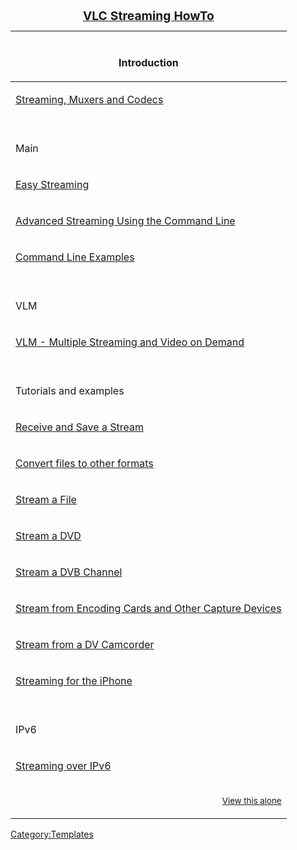 {| class="tocsidebar cellpadding-1px"
|+<big>'''[[Documentation:Streaming_HowTo|VLC Streaming HowTo]]'''</big><br />
|-
!<br />Introduction
|-
|[[Documentation:Streaming HowTo/Streaming, Muxers and Codecs|Streaming, Muxers and Codecs]]
|-
!<br />Main
|-
|[[Documentation:Streaming HowTo/Easy Streaming|Easy Streaming]]
|-
|[[Documentation:Streaming HowTo/Advanced Streaming Using the Command Line|Advanced Streaming Using the Command Line]]
|-
|[[Documentation:Streaming HowTo/Command Line Examples|Command Line Examples]]
|-
!<br />VLM
|-
|[[Documentation:Streaming HowTo/VLM|VLM - Multiple Streaming and Video on Demand]]
|-
!<br />Tutorials and examples
|-
|[[Documentation:Streaming HowTo/Receive and Save a Stream|Receive and Save a Stream]]
|-
|[[Documentation:Streaming HowTo New|Convert files to other formats]]
|-
|[[Documentation:Streaming HowTo/Stream a File|Stream a File]]
|-
|[[Documentation:Streaming HowTo/Stream a DVD|Stream a DVD]]
|-
|[[Documentation:Streaming HowTo/Stream a DVB Channel|Stream a DVB Channel]]
|-
|[[Documentation:Streaming HowTo/Stream from Encoding Cards and Other Capture Devices|Stream from Encoding Cards and Other Capture Devices]]
|-
|[[Documentation:Streaming HowTo/Stream from a DV Camcorder|Stream from a DV Camcorder]]
|-
|[[Documentation:Streaming_HowTo/Streaming_for_the_iPhone|Streaming for the iPhone]]
|-
!<br />IPv6
|-
|[[Documentation:Streaming HowTo/Streaming over IPv6|Streaming over IPv6]]
|-
|style="text-align:right;"|<small>[[Template:Documentation_streaming_howto_toc|View this alone]]</small>
|}<includeonly>
{{Clear|right}}
</includeonly><noinclude>
[[Category:Templates]]
</noinclude>
